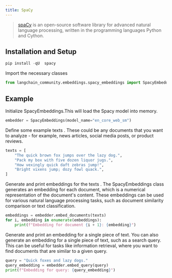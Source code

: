 ```yaml
---
title: SpaCy
---
```


>[spaCy](https://spacy.io/) is an open-source software library for advanced natural language processing, written in the programming languages Python and Cython.

## Installation and Setup

```python
pip install -qU  spacy
```

Import the necessary classes

```python
from langchain_community.embeddings.spacy_embeddings import SpacyEmbeddings
```

## Example

Initialize SpacyEmbeddings.This will load the Spacy model into memory.

```python
embedder = SpacyEmbeddings(model_name="en_core_web_sm")
```

Define some example texts . These could be any documents that you want to analyze - for example, news articles, social media posts, or product reviews.

```python
texts = [
    "The quick brown fox jumps over the lazy dog.",
    "Pack my box with five dozen liquor jugs.",
    "How vexingly quick daft zebras jump!",
    "Bright vixens jump; dozy fowl quack.",
]
```

Generate and print embeddings for the texts . The SpacyEmbeddings class generates an embedding for each document, which is a numerical representation of the document's content. These embeddings can be used for various natural language processing tasks, such as document similarity comparison or text classification.

```python
embeddings = embedder.embed_documents(texts)
for i, embedding in enumerate(embeddings):
    print(f"Embedding for document {i + 1}: {embedding}")
```

Generate and print an embedding for a single piece of text. You can also generate an embedding for a single piece of text, such as a search query. This can be useful for tasks like information retrieval, where you want to find documents that are similar to a given query.

```python
query = "Quick foxes and lazy dogs."
query_embedding = embedder.embed_query(query)
print(f"Embedding for query: {query_embedding}")
```

